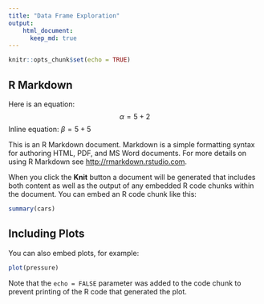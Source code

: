 ```yaml
---
title: "Data Frame Exploration"
output: 
    html_document:
      keep_md: true
---
```


```r
knitr::opts_chunk$set(echo = TRUE)
```

## R Markdown

Here is an equation:
$$\alpha = 5+2$$
Inline equation:
$\beta = 5+5$

This is an R Markdown document. Markdown is a simple formatting syntax for authoring HTML, PDF, and MS Word documents. For more details on using R Markdown see <http://rmarkdown.rstudio.com>.

When you click the **Knit** button a document will be generated that includes both content as well as the output of any embedded R code chunks within the document. You can embed an R code chunk like this:

```r
summary(cars)
```

## Including Plots

You can also embed plots, for example:

```r
plot(pressure)
```

Note that the `echo = FALSE` parameter was added to the code chunk to prevent printing of the R code that generated the plot.
